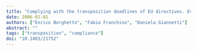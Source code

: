```yaml
---
title: "Complying with the transposition deadlines of EU directives. Evidence from Italy"
date: 2006-01-01
authors: ["Enrico Borghetto", "Fabio Franchino", "Daniela Giannetti"]
abstract: ""
tags: ["transposition", "compliance"]
doi: "10.1483/21752"
---
```


